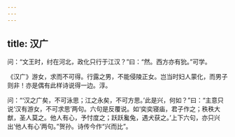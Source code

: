 ```yaml
---
---
---
```

title: 汉广
---







问：“文王时，纣在河北，政化只行于江汉？”曰：“然。西方亦有狁。”可学。

《汉广》游女，求而不可得。行露之男，不能侵陵正女。岂当时妇人蒙化，而男子则非！亦是偶有此样诗说得一边。淳。

问：“‘汉之广矣，不可泳思；江之永矣，不可方思。’此是兴，何如？”曰：“主意只说‘汉有游女，不可求思’两句。六句是反覆说。如‘奕奕寝庙，君子作之；秩秩大猷，圣人莫之。他人有心，予忖度之；跃跃毚兔，遇犬获之。’上下六句，亦只兴出‘他人有心’两句。”贺孙。诗传今作“兴而比”。